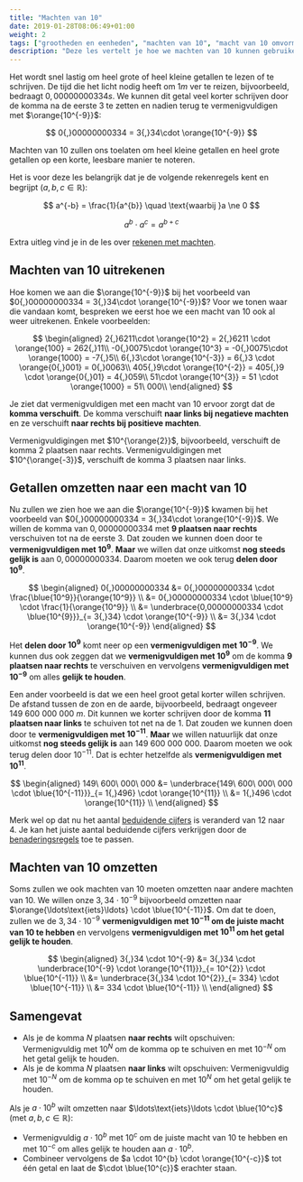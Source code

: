 ```yaml
---
title: "Machten van 10"
date: 2019-01-28T08:06:49+01:00
weight: 2
tags: ["grootheden en eenheden", "machten van 10", "macht van 10 omvormen"]
description: "Deze les vertelt je hoe we machten van 10 kunnen gebruiken om heel grote of heel kleine getallen korter te schrijven. We leggen ook uit hoe je machten van 10 kan omzetten."
---
```


Het wordt snel lastig om heel grote of heel kleine getallen te lezen of te
schrijven.
De tijd die het licht nodig
heeft om $1 \si{ m}$ ver te reizen, bijvoorbeeld, bedraagt $0{,}00000000334 
\si{ s}$. We kunnen dit getal veel korter schrijven door de komma na de eerste
3 te zetten en nadien terug te vermenigvuldigen met $\orange{10^{-9}}$:

$$
0{,}00000000334 = 3{,}34\cdot \orange{10^{-9}}
$$


Machten van 10 zullen ons toelaten om heel kleine getallen en heel grote
getallen op een korte, leesbare manier te noteren.

Het is voor deze les belangrijk dat je de volgende rekenregels kent en begrijpt
($a, b, c \in \mathbb{R}$):


$$
a^{-b} = \frac{1}{a^{b}} \quad \text{waarbij }a \ne 0
$$


$$
a^b \cdot a^c = a^{b+c}
$$


Extra uitleg vind je in de les over [rekenen met
machten](../../wiskunde/rekenen_rationaal/machten/#producten-van-machten).

## Machten van 10 uitrekenen

Hoe komen we aan die $\orange{10^{-9}}$ bij het voorbeeld van $0{,}00000000334 
= 3{,}34\cdot \orange{10^{-9}}$? Voor we tonen waar die vandaan komt, bespreken
we eerst hoe we een macht van 10 ook al weer uitrekenen. Enkele voorbeelden:

$$
\begin{aligned}
2{,}6211\cdot \orange{10^2} = 2{,}6211 \cdot \orange{100} = 262{,}11\\
 -0{,}0075\cdot \orange{10^3} = -0{,}0075\cdot \orange{1000} = -7{,}5\\
 6{,}3\cdot \orange{10^{-3}} = 6{,}3 \cdot \orange{0{,}001} = 0{,}0063\\
 405{,}9\cdot \orange{10^{-2}} = 405{,}9 \cdot \orange{0{,}01} = 4{,}059\\
 51\cdot \orange{10^{3}} = 51 \cdot \orange{1000} = 51\ 000\\
\end{aligned}
$$

Je ziet dat vermenigvuldigen met een macht van 10
ervoor zorgt dat de **komma verschuift**.
De komma verschuift **naar links bij negatieve machten** en ze verschuift **naar rechts bij positieve machten**.

Vermenigvuldigingen met $10^{\orange{2}}$, bijvoorbeeld, verschuift de komma <Orange>2 plaatsen naar rechts</Orange>.
Vermenigvuldigingen met $10^{\orange{-3}}$, verschuift de komma <Orange>3 plaatsen naar links</Orange>.

## Getallen omzetten naar een macht van 10

Nu zullen we zien hoe we aan die $\orange{10^{-9}}$ kwamen bij het voorbeeld
van $0{,}00000000334 = 3{,}34\cdot \orange{10^{-9}}$.
We willen de komma van $0{,}00000000334$ met
**<Blue>9 plaatsen naar rechts</Blue>** verschuiven tot na de eerste 3. Dat zouden we kunnen doen door te **<Blue>vermenigvuldigen met $10^9$</Blue>**. **Maar** we willen dat onze uitkomst **<Orange>nog steeds gelijk is</Orange>** aan $0{,}00000000334$. Daarom moeten we ook terug **<Orange>delen door $10^9$</Orange>**.

$$
\begin{aligned}
0{,}00000000334 &= 0{,}00000000334 \cdot \frac{\blue{10^9}}{\orange{10^9}} \\
 &= 0{,}00000000334 \cdot \blue{10^9} \cdot \frac{1}{\orange{10^9}} \\
 &= \underbrace{0,00000000334 \cdot \blue{10^{9}}}_{= 3{,}34} \cdot \orange{10^{-9}} \\
 &= 3{,}34 \cdot \orange{10^{-9}}
\end{aligned}
$$

Het **<Orange>delen door $10^9$</Orange>** komt neer op
een **<Orange>vermenigvuldigen met $10^{-9}$</Orange>**. We kunnen dus ook
zeggen dat we
**<Blue>vermenigvuldigen met $10^9$</Blue>** om de komma
**<Blue>9 plaatsen naar rechts</Blue>** te verschuiven en vervolgens
**<Orange>vermenigvuldigen met $10^{-9}$</Orange>** om alles
**<Orange>gelijk te houden</Orange>**.

Een ander voorbeeld is dat we een heel groot getal korter willen schrijven. De
afstand tussen de zon en de aarde, bijvoorbeeld, bedraagt ongeveer
$149\ 600\ 000\ 000\ \si{m}$. Dit kunnen we korter schrijven door de komma
**<Blue>11 plaatsen naar links</Blue>** te schuiven tot net na de 1.
Dat zouden we kunnen doen door te
**<Blue>vermenigvuldigen met $10^{-11}$</Blue>**. **Maar** we willen
natuurlijk dat onze uitkomst
**<Orange>nog steeds gelijk is</Orange>** aan $149\ 600\ 000\ 000$.
Daarom moeten we ook terug delen door $10^{-11}$. Dat is echter hetzelfde als
**<Orange>vermenigvuldigen met $10^{11}$</Orange>**.

$$
\begin{aligned}
149\ 600\ 000\ 000 &= \underbrace{149\ 600\ 000\ 000 \cdot \blue{10^{-11}}}_{= 1{,}496} \cdot \orange{10^{11}} \\
 &= 1{,}496 \cdot \orange{10^{11}} \\
\end{aligned}
$$

Merk wel op dat nu het aantal [beduidende cijfers](beduidende_cijfers) is
veranderd van 12 naar 4. Je kan het juiste aantal beduidende cijfers
verkrijgen door de [benaderingsregels](benaderingsregels) toe te passen.

## Machten van 10 omzetten

Soms zullen we ook machten van 10 moeten omzetten naar andere machten van 10.
We willen onze $3{,}34 \cdot 10^{-9}$ bijvoorbeeld omzetten naar
$\orange{\ldots\text{iets}\ldots} \cdot \blue{10^{-11}}$. Om dat te doen,
zullen we de $3{,}34 \cdot 10^{-9}$
**<Blue>vermenigvuldigen met $10^{-11}$ om de juiste macht van 10 te hebben</Blue>**
en vervolgens
**<Orange>vermenigvuldigen met $10^{11}$ om het getal gelijk te houden</Orange>**.

$$
\begin{aligned}
3{,}34 \cdot 10^{-9} &= 3{,}34 \cdot \underbrace{10^{-9} \cdot \orange{10^{11}}}_{= 10^{2}} \cdot \blue{10^{-11}} \\
 &= \underbrace{3{,}34 \cdot 10^{2}}_{= 334} \cdot \blue{10^{-11}} \\
 &= 334 \cdot \blue{10^{-11}} \\
\end{aligned}
$$

## Samengevat

<Attention title="Een getal omzetten naar macht van 10">

-   Als je de komma $N$ plaatsen **naar rechts** wilt opschuiven:
    Vermenigvuldig met <Blue>$10^{N}$ om de komma op te schuiven</Blue> en met <Orange>$10^{-N}$ om het getal gelijk te houden</Orange>.
-   Als je de komma $N$ plaatsen **naar links** wilt opschuiven:
    Vermenigvuldig met <Blue>$10^{-N}$ om de komma op te schuiven</Blue> en met <Orange>$10^N$ om het getal gelijk te houden</Orange>.

</Attention>

<Attention title="Een macht van 10 omzetten naar een andere macht van 10">

Als je $a \cdot 10^b$ wilt omzetten naar $\ldots\text{iets}\ldots \cdot
\blue{10^c}$ <Mute>(met $a, b, c \in \mathbb{R}$)</Mute>:

* Vermenigvuldig $a \cdot 10^b$ met <Blue>$10^{c}$ om de juiste
  macht van 10 te hebben</Blue> en met <Orange>$10^{-c}$ om alles
  gelijk te houden</Orange> aan $a \cdot 10^b$.
* Combineer vervolgens de $a \cdot 10^{b} \cdot \orange{10^{-c}}$ tot één getal
  en laat de $\cdot \blue{10^{c}}$ erachter staan.

</Attention>
